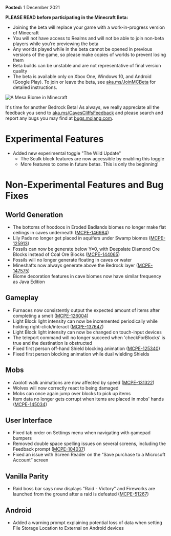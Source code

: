 **Posted:** 1 December 2021

**PLEASE READ before participating in the Minecraft Beta:**

-   Joining the beta will replace your game with a work-in-progress version of Minecraft
-   You will not have access to Realms and will not be able to join non-beta players while you're previewing the beta
-   Any worlds played while in the beta cannot be opened in previous versions of the game, so please make copies of worlds to prevent losing them
-   Beta builds can be unstable and are not representative of final version quality
-   The beta is available only on Xbox One, Windows 10, and Android (Google Play). To join or leave the beta, see [aka.ms/JoinMCBeta](https://aka.ms/JoinMCBeta) for detailed instructions.

![A Mesa Biome in Minecraft](https://feedback.minecraft.net/hc/article_attachments/4415268992013/Screen_Shot_12-01-21_at_03.59_PM.JPG)

It's time for another Bedrock Beta! As always, we really appreciate all the feedback you send to [aka.ms/CavesCliffsFeedback](http://aka.ms/CavesCliffsFeedback) and please search and report any bugs you may find at [bugs.mojang.com](http://bugs.mojang.com/).

# **Experimental Features**

-   Added new experimental toggle "The Wild Update"
    -   The Sculk block features are now accessible by enabling this toggle
    -   More features to come in future betas. This is only the beginning!

# **Non-Experimental Features and Bug Fixes**

## **World Generation**

-   The bottoms of hoodoos in Eroded Badlands biomes no longer make flat ceilings in caves underneath ([MCPE-146984](https://bugs.mojang.com/browse/MCPE-146984))
-   Lily Pads no longer get placed in aquifers under Swamp biomes ([MCPE-125913](https://bugs.mojang.com/browse/MCPE-125913))
-   Fossils can now be generate below Y=0, with Deepslate Diamond Ore Blocks instead of Coal Ore Blocks ([MCPE-144065](https://bugs.mojang.com/browse/MCPE-144065))
-   Fossils will no longer generate floating in caves or water
-   Mineshafts now always generate above the Bedrock layer ([MCPE-147575](https://bugs.mojang.com/browse/MCPE-147575))
-   Biome decoration features in cave biomes now have similar frequency as Java Edition

## **Gameplay**

-   Furnaces now consistently output the expected amount of items after completing a smelt ([MCPE-126004](https://bugs.mojang.com/browse/MCPE-126004))
-   Light Block light intensity can now be incremented periodically while holding right-click/interact ([MCPE-137647](https://bugs.mojang.com/browse/MCPE-137647))
-   Light Block light intensity can now be changed on touch-input devices
-   The teleport command will no longer succeed when 'checkForBlocks' is true and the destination is obstructed
-   Fixed first person off-hand Shield blocking animation ([MCPE-125340](https://bugs.mojang.com/browse/MCPE-125340))
-   Fixed first person blocking animation while dual wielding Shields

## **Mobs**

-   Axolotl walk animations are now affected by speed ([MCPE-131322](https://bugs.mojang.com/browse/MCPE-131322))
-   Wolves will now correctly react to being damaged
-   Mobs can once again jump over blocks to pick up items
-   Item data no longer gets corrupt when items are placed in mobs' hands ([MCPE-145034](https://bugs.mojang.com/browse/MCPE-145034))

## **User Interface**

-   Fixed tab order on Settings menu when navigating with gamepad bumpers
-   Removed double space spelling issues on several screens, including the Feedback prompt ([MCPE-104037](https://bugs.mojang.com/browse/MCPE-104037))
-   Fixed an issue with Screen Reader on the “Save purchase to a Microsoft Account” screen

## **Vanilla Parity**

-   Raid boss bar says now displays "Raid - Victory" and Fireworks are launched from the ground after a raid is defeated ([MCPE-51267](https://bugs.mojang.com/browse/MCPE-51267))

## **Android**

-   Added a warning prompt explaining potential loss of data when setting File Storage Location to External on Android devices

